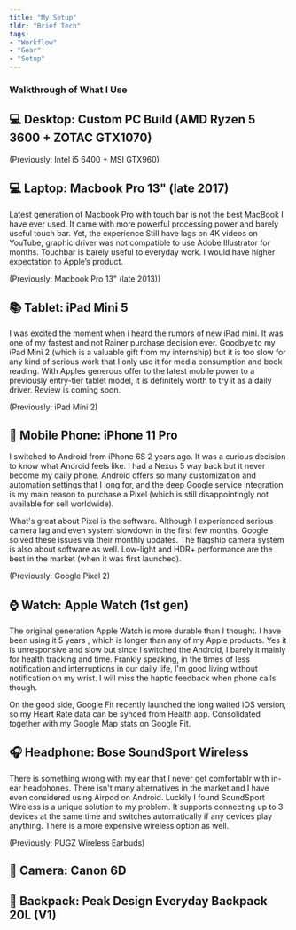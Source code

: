 ```yaml
---
title: "My Setup"
tldr: "Brief Tech"
tags: 
- "Workflow"
- "Gear"
- "Setup"
---
```


<Centered>
    <ButtonPill
    lefticon={faChevronLeft}
    text="Back To Tools & Resources"
    to="/resources"
    isSecondary
    />
</Centered>
<PageTitle title="My Setup" description="everything" type="primary" />

### Walkthrough of What I Use

## 💻 Desktop: Custom PC Build (AMD Ryzen 5 3600 + ZOTAC GTX1070)

(Previously: Intel i5 6400 + MSI GTX960)

## 💻 Laptop: Macbook Pro 13" (late 2017)

Latest generation of Macbook Pro with touch bar is not the best MacBook I have ever used. It came with more powerful processing power and barely useful touch bar. Yet, the experience  Still have lags on 4K videos on YouTube, graphic driver was not compatible to use Adobe Illustrator for months. Touchbar is barely useful to everyday work. I would have higher expectation to Apple’s product.

(Previously: Macbook Pro 13" (late 2013))

## 📚 Tablet: iPad Mini 5

I was excited the moment when i heard the rumors of new iPad mini. It was one of my fastest and not Rainer purchase decision ever. Goodbye to my iPad Mini 2 (which is a valuable gift from my internship) but it is too slow for any kind of serious work that I only use it for media consumption and book reading. With Apples generous offer to the latest mobile power to a previously entry-tier tablet model, it is definitely worth to try it as a daily driver. Review is coming soon. 

(Previously: iPad Mini 2)

## 📱 Mobile Phone: iPhone 11 Pro

I switched to Android from iPhone 6S 2 years ago. It was a curious decision to know what Android feels like. I had a Nexus 5 way back but it never become my daily phone. Android offers so many customization and automation settings that I long for, and the deep Google service integration is my main reason to purchase a Pixel (which is still disappointingly not available for sell worldwide).

What's great about Pixel is the software. Although I experienced serious camera lag and even system slowdown in the first few months, Google solved these issues via their monthly updates. The flagship camera system is also about software as well. Low-light and HDR+ performance are the best in the market (when it was first launched). 

(Previously: Google Pixel 2)

## ⌚ Watch: Apple Watch (1st gen)

The original generation Apple Watch is more durable than I thought. I have been using it  5 years , which is longer than any of my Apple products. Yes it is unresponsive and slow but since I switched the Android, I barely it mainly for health tracking and time. Frankly speaking, in the times of less notification and interruptions in our daily life, I'm good living without notification on my wrist. I will miss the haptic feedback when phone calls though. 

On the good side, Google Fit recently launched the long waited iOS version, so my Heart Rate data can be synced from Health app. Consolidated together with my Google Map stats on Google Fit. 

## 🎧 Headphone: Bose SoundSport Wireless

There is something wrong with my ear that I never get comfortablr with in-ear headphones. There isn't many alternatives in the market and I have even considered using Airpod on Android. Luckily I found SoundSport Wireless is a unique solution to my problem. It supports connecting up to 3 devices at the same time and switches automatically if any devices play anything. There is a more expensive wireless option as well. 

(Previously: PUGZ Wireless Earbuds)

## 📸 Camera: Canon 6D

## 🎒 Backpack: Peak Design Everyday Backpack 20L (V1)
